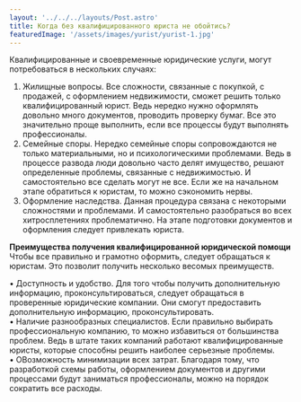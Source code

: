 ```yaml
---
layout: '../../../layouts/Post.astro'
title: Когда без квалифицированного юриста не обойтись?
featuredImage: '/assets/images/yurist/yurist-1.jpg'
---
```


Квалифицированные и своевременные юридические услуги, могут потребоваться в нескольких случаях:

1) Жилищные вопросы. Все сложности, связанные с покупкой, с продажей, с оформлением недвижимости, сможет решить только квалифицированный юрист. Ведь нередко нужно оформлять довольно много документов, проводить проверку бумаг. Все это значительно проще выполнить, если все процессы будут выполнять профессионалы.
2) Семейные споры. Нередко семейные споры сопровождаются не только материальными, но и психологическими проблемами. Ведь в процессе развода люди довольно часто делят имущество, решают определенные проблемы, связанные с недвижимостью. И самостоятельно все сделать могут не все. Если же на начальном этапе обратиться к юристам, то можно сэкономить нервы.
3) Оформление наследства. Данная процедура связана с некоторыми сложностями и проблемами. И самостоятельно разобраться во всех хитросплетениях проблематично. На этапе подготовки документов и оформления следует привлекать юриста.

<strong>Преимущества получения квалифицированной юридической помощи</strong> <br/>
Чтобы все правильно и грамотно оформить, следует обращаться к юристам. Это позволит получить несколько весомых преимуществ.

• Доступность и удобство. Для того чтобы получить дополнительную информацию, проконсультироваться, следует обращаться в проверенные юридические компании. Они смогут предоставить дополнительную информацию, проконсультировать. <br/>
• Наличие разнообразных специалистов. Если правильно выбирать профессиональную компанию, то можно избавиться от большинства проблем. Ведь в штате таких компаний работают квалифицированные юристы, которые способны решить наиболее серьезные проблемы.<br/>
• ОВозможность минимизации всех затрат. Благодаря тому, что разработкой схемы работы, оформлением документов и другими процессами будут заниматься профессионалы, можно на порядок сократить все расходы.<br/>